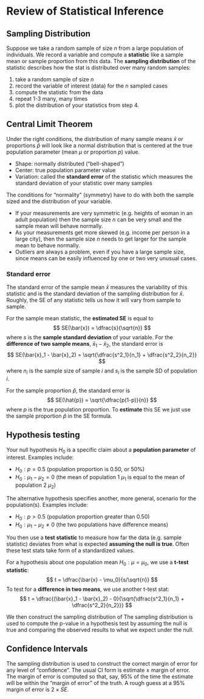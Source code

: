 # Review of Statistical Inference {#review}

## Sampling Distribution
Suppose we take a random sample of size $n$ from a large population of individuals. We record a variable and compute a **statistic** like a sample mean or sample proportion from this data. The **sampling distribution** of the statistic describes how the stat is distributed over many random samples:

1. take a random sample of size $n$
2. record the variable of interest (data) for the $n$ sampled cases
3. compute the statistic from the data
4. repeat 1-3 many, many times
5. plot the distribution of your statistics from step 4.

## Central Limit Theorem
Under the right conditions, the distribution of many sample means $\bar{x}$ or proportions  $\hat{p}$ will look like a normal distribution that is centered at the true population parameter (mean $\mu$ or proportion $p$) value. 

- Shape: normally distributed ("bell-shaped")
- Center: true population parameter value
- Variation: called the **standard error** of the statistic which measures the standard deviation of your statistic over many samples

The conditions for "normality" (symmetry) have to do with both the sample sized and the distribution of your variable.

- If your measurements are very symmetric (e.g. heights of woman in an adult population) then the sample size $n$ can be very small and the sample mean will behave normally.
- As your measurements get more skewed (e.g. income per person in a large city), then the sample size $n$ needs to get larger for the sample mean to behave normally.
- Outliers are always a problem, even if you have a large sample size, since means can be easily influenced by one or two very unusual cases. 

### Standard error
The standard error of the sample mean $\bar{x}$ measures the variability of this statistic and is the standard deviation of the sampling distribution for $\bar{x}$. Roughly, the SE of any statistic tells us how it will vary from sample to sample. 

For the sample mean statistic, the **estimated SE** is equal to 
$$
SE(\bar{x}) = \dfrac{s}{\sqrt{n}}
$$
where $s$ is the **sample standard deviation** of your variable. For the **difference of two sample means**, $\bar{x}_1 - \bar{x}_2$, the standard error is
$$
SE(\bar{x}_1 - \bar{x}_2) = \sqrt{\dfrac{s^2_1}{n_1} + \dfrac{s^2_2}{n_2}}
$$
where $n_i$ is the sample size of sample $i$ and $s_i$ is the sample SD of population $i$. 

For the sample proportion $\hat{p}$, the standard error is 
$$
SE(\hat{p}) = \sqrt{\dfrac{p(1-p)}{n}}
$$
where $p$ is the true population proportion. To **estimate** this SE we just use the sample proportion $\hat{p}$ in the SE formula. 

## Hypothesis testing
Your null hypothesis $H_0$ is a specific claim about a **population parameter** of interest. Examples include:

- $H_0: p = 0.5$ (population proportion is 0.50, or 50%)
- $H_0: \mu_1 - \mu_2 = 0$ (the mean of population 1 $\mu_1$ is equal to the mean of population 2 $\mu_2$)

The alternative hypothesis specifies another, more general, scenario for the population(s). Examples include:

- $H_0: p > 0.5$ (population proportion greater than 0.50)
- $H_0: \mu_1 - \mu_2 \neq 0$ (the two populations have difference means)

You then use a **test statistic** to measure how far the data (e.g. sample statistic) deviates from what is expected **assuming the null is true**. Often these test stats take form of a standardized values. 

For a hypothesis about one population mean $H_0: \mu = \mu_0$, we use a **t-test statistic**:
$$
t = \dfrac{\bar{x} - \mu_0}{s/\sqrt{n}}
$$
To test for a **difference in two means**, we use another t-test stat:
$$
t = \dfrac{(\bar{x}_1 - \bar{x}_2) - 0}{\sqrt{\dfrac{s^2_1}{n_1} + \dfrac{s^2_2}{n_2}}}
$$


We then construct the sampling distribution of The sampling distribution is used to compute the p-value in a hypothesis test by assuming the null is true and comparing the observed results to what we expect under the null. 

## Confidence Intervals

The sampling distribution is used to construct the correct margin of error for any level of "confidence". The usual CI form is  estimate $\pm$ margin of error. The margin of error is computed so that, say, 95% of the time the estimate will be within the "margin of error" of the truth. A rough guess at a 95% margin of error is $2\times SE$. 